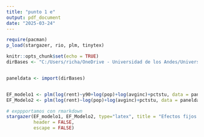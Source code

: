 ```yaml
---
title: "punto 1 e"
output: pdf_document
date: "2025-03-24"
---
```


```r

require(pacman)
p_load(stargazer, rio, plm, tinytex)

knitr::opts_chunk$set(echo = TRUE)
dirBases <- "C:/Users/richa/OneDrive - Universidad de los Andes/Universidad/octavo/Econometria 2/talleres/talleres-econometria-2-en-r/Taller 3/bases/Panel.dta"


paneldata <- import(dirBases)


EF_modelo1 <- plm(log(rent)~y90+log(pop)+log(avginc)+pctstu, data = paneldata, model = "within")
EF_Modelo2 <- plm(log(rent)~log(pop)+log(avginc)+pctstu, data = paneldata, model="within")
```


```r
# exppportamos con rmarkdown
stargazer(EF_modelo1, EF_Modelo2, type="latex", title = "Efectos fijos con plm/xtreg",
          header = FALSE,
          escape = FALSE)
   

```



